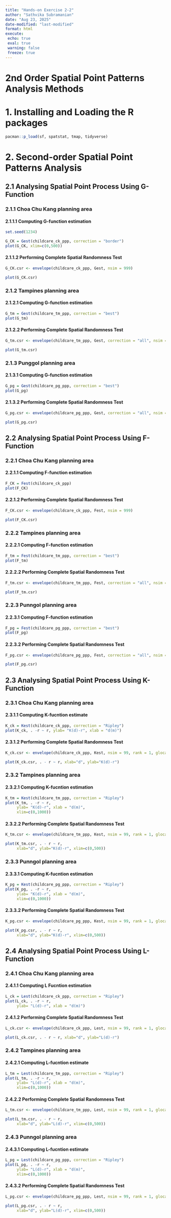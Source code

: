 ```yaml
---
title: "Hands-on Exercise 2-2"
author: "Sathvika Subramanian"
date: "Aug 23, 2025"
date-modified: "last-modified"
format: html
execute: 
 echo: true
 eval: true
 warning: false
 freeze: true
---
```


# 2nd Order Spatial Point Patterns Analysis Methods

# 1. Installing and Loading the R packages

```r
pacman::p_load(sf, spatstat, tmap, tidyverse)
```

# 2. Second-order Spatial Point Patterns Analysis

## 2.1 Analysing Spatial Point Process Using G-Function

### 2.1.1 Choa Chu Kang planning area

#### 2.1.1.1 Computing G-function estimation

```r
set.seed(1234)
```

```r
G_CK = Gest(childcare_ck_ppp, correction = "border")
plot(G_CK, xlim=c(0,500))
```

#### 2.1.1.2 Performing Complete Spatial Randomness Test

```r
G_CK.csr <- envelope(childcare_ck_ppp, Gest, nsim = 999)
```

```r
plot(G_CK.csr)
```

### 2.1.2 Tampines planning area

#### 2.1.2.1 Computing G-function estimation

```r
G_tm = Gest(childcare_tm_ppp, correction = "best")
plot(G_tm)
```

#### 2.1.2.2 Performing Complete Spatial Randomness Test

```r
G_tm.csr <- envelope(childcare_tm_ppp, Gest, correction = "all", nsim = 999)
```

```r
plot(G_tm.csr)
```

### 2.1.3 Punggol planning area

#### 2.1.3.1 Computing G-function estimation

```r
G_pg = Gest(childcare_pg_ppp, correction = "best")
plot(G_pg)
```

#### 2.1.3.2 Performing Complete Spatial Randomness Test

```r
G_pg.csr <- envelope(childcare_pg_ppp, Gest, correction = "all", nsim = 999)
```

```r
plot(G_pg.csr)
```


## 2.2 Analysing Spatial Point Process Using F-Function

### 2.2.1 Choa Chu Kang planning area

#### 2.2.1.1 Computing F-function estimation

```r
F_CK = Fest(childcare_ck_ppp)
plot(F_CK)
```

#### 2.2.1.2 Performing Complete Spatial Randomness Test

```r
F_CK.csr <- envelope(childcare_ck_ppp, Fest, nsim = 999)
```

```r
plot(F_CK.csr)
```

### 2.2.2 Tampines planning area

#### 2.2.2.1 Computing F-function estimation

```r
F_tm = Fest(childcare_tm_ppp, correction = "best")
plot(F_tm)
```

#### 2.2.2.2 Performing Complete Spatial Randomness Test

```r
F_tm.csr <- envelope(childcare_tm_ppp, Fest, correction = "all", nsim = 999)
```

```r
plot(F_tm.csr)
```

### 2.2.3 Punngol planning area

#### 2.2.3.1 Computing F-function estimation

```r
F_pg = Fest(childcare_pg_ppp, correction = "best")
plot(F_pg)
```

#### 2.2.3.2 Performing Complete Spatial Randomness Test

```r
F_pg.csr <- envelope(childcare_pg_ppp, Fest, correction = "all", nsim = 999)
```

```r
plot(F_pg.csr)
```

## 2.3 Analysing Spatial Point Process Using K-Function

### 2.3.1 Choa Chu Kang planning area

#### 2.3.1.1 Computing K-fucntion estimate

```r
K_ck = Kest(childcare_ck_ppp, correction = "Ripley")
plot(K_ck, . -r ~ r, ylab= "K(d)-r", xlab = "d(m)")
```

#### 2.3.1.2 Performing Complete Spatial Randomness Test

```r
K_ck.csr <- envelope(childcare_ck_ppp, Kest, nsim = 99, rank = 1, glocal=TRUE)
```

```r
plot(K_ck.csr, . - r ~ r, xlab="d", ylab="K(d)-r")
```

### 2.3.2 Tampines planning area

#### 2.3.2.1 Computing K-fucntion estimation

```r
K_tm = Kest(childcare_tm_ppp, correction = "Ripley")
plot(K_tm, . -r ~ r, 
     ylab= "K(d)-r", xlab = "d(m)", 
     xlim=c(0,1000))
```

#### 2.3.2.2 Performing Complete Spatial Randomness Test

```r
K_tm.csr <- envelope(childcare_tm_ppp, Kest, nsim = 99, rank = 1, glocal=TRUE)
```

```r
plot(K_tm.csr, . - r ~ r, 
     xlab="d", ylab="K(d)-r", xlim=c(0,500))
```

### 2.3.3 Punngol planning area

#### 2.3.3.1 Computing K-fucntion estimation

```r
K_pg = Kest(childcare_pg_ppp, correction = "Ripley")
plot(K_pg, . -r ~ r, 
     ylab= "K(d)-r", xlab = "d(m)", 
     xlim=c(0,1000))
```

#### 2.3.3.2 Performing Complete Spatial Randomness Test

```r
K_pg.csr <- envelope(childcare_pg_ppp, Kest, nsim = 99, rank = 1, glocal=TRUE)
```

```r
plot(K_pg.csr, . - r ~ r, 
     xlab="d", ylab="K(d)-r", xlim=c(0,500))
```

## 2.4 Analysing Spatial Point Process Using L-Function

### 2.4.1 Choa Chu Kang planning area

#### 2.4.1.1 Computing L Fucntion estimation

```r
L_ck = Lest(childcare_ck_ppp, correction = "Ripley")
plot(L_ck, . -r ~ r, 
     ylab= "L(d)-r", xlab = "d(m)")
```

#### 2.4.1.2 Performing Complete Spatial Randomness Test

```r
L_ck.csr <- envelope(childcare_ck_ppp, Lest, nsim = 99, rank = 1, glocal=TRUE)
```

```r
plot(L_ck.csr, . - r ~ r, xlab="d", ylab="L(d)-r")
```

### 2.4.2 Tampines planning area

#### 2.4.2.1 Computing L-fucntion estimate

```r
L_tm = Lest(childcare_tm_ppp, correction = "Ripley")
plot(L_tm, . -r ~ r, 
     ylab= "L(d)-r", xlab = "d(m)", 
     xlim=c(0,1000))
```

#### 2.4.2.2 Performing Complete Spatial Randomness Test

```r
L_tm.csr <- envelope(childcare_tm_ppp, Lest, nsim = 99, rank = 1, glocal=TRUE)
```

```r
plot(L_tm.csr, . - r ~ r, 
     xlab="d", ylab="L(d)-r", xlim=c(0,500))
```

### 2.4.3 Punngol planning area

#### 2.4.3.1 Computing L-fucntion estimate

```r
L_pg = Lest(childcare_pg_ppp, correction = "Ripley")
plot(L_pg, . -r ~ r, 
     ylab= "L(d)-r", xlab = "d(m)", 
     xlim=c(0,1000))
```

#### 2.4.3.2 Performing Complete Spatial Randomness Test

```r
L_pg.csr <- envelope(childcare_pg_ppp, Lest, nsim = 99, rank = 1, glocal=TRUE)
```

```r
plot(L_pg.csr, . - r ~ r, 
     xlab="d", ylab="L(d)-r", xlim=c(0,500))
```
